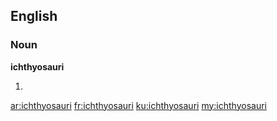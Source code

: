 ==English==

===Noun===
'''ichthyosauri'''

# {{plural of|ichthyosaur}}

[[ar:ichthyosauri]]
[[fr:ichthyosauri]]
[[ku:ichthyosauri]]
[[my:ichthyosauri]]